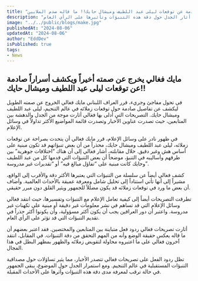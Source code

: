 ```yaml
---
title: "مايك فغالي يخرج عن صمته أخيراً ويكشف أسراراً صادمة عن توقعات ليلى عبد اللطيف وميشال حايك!! ما قاله صدم الملايين!!"
description: "في خطوة مفاجئة، كشف مايك فغالي عن تفاصيل مثيرة حول توقعات ليلى عبد اللطيف وميشال حايك، مما أثار الجدل حول دقة هذه التنبؤات وتأثيرها على الرأي العام."
image: "../../public/blogs/make.jpg"
publishedAt: "2024-08-06"
updatedAt: "2024-08-06"
author: "EddDev"
isPublished: true
tags:
- News
---
```



## مايك فغالي يخرج عن صمته أخيراً ويكشف أسراراً صادمة عن توقعات ليلى عبد اللطيف وميشال حايك!!

في تحول مفاجئ وجريء، قرر العراف اللبناني مايك فغالي الخروج عن صمته الطويل ليكشف عن تفاصيل صادمة حول توقعات زملائه في عالم التنجيم، ليلى عبد اللطيف وميشال حايك. التصريحات التي أدلى بها فغالي أثارت موجة من الجدل والدهشة بين المتابعين، حيث تصدرت عناوين الأخبار وتصدرت قائمة المواضيع الأكثر تداولاً في وسائل الإعلام.

في ظهور نادر على وسائل الإعلام، قرر مايك فغالي أن يتحدث بصراحة عن توقعات زملائه، ليلى عبد اللطيف وميشال حايك، محذراً من أن بعض تنبؤاتهم قد تكون مبنية على أساس هش وغير دقيق. خلال مقابلته، أشار فغالي إلى أن هناك “اختلافات جوهرية” بين طرقهم وأساليبه في التنبؤ، موضحاً أن بعض التنبؤات التي قدمها كل من عبد اللطيف وحايك كانت مبنية على “تفاؤل مبالغ فيه” أو “تقديرات غير مدروسة”.

كشف فغالي أيضاً عن سلسلة من التنبؤات التي يعتبرها الأكثر دقة والأقرب إلى الواقع، مشيراً إلى أنها تأتي استناداً إلى تحليل شامل ومعرفة عميقة بالأحداث العالمية. وأضاف أن بعض ما ورد في توقعات زملائه قد يكون مضللاً للجمهور ويثير القلق دون مبرر حقيقي.

تطرقت التصريحات أيضاً إلى كيفية تعامل الإعلام مع التنبؤات وتفسيرها، حيث انتقد فغالي وسائل الإعلام التي قد تساهم في نشر معلومات غير دقيقة أو مبنية على تكهنات غير مدروسة. واعتبر أن دور العرافين يجب أن يكون أكثر مسؤولية، وأن يكونوا أكثر حذراً في تقديم التنبؤات التي قد تؤثر على الرأي العام.

أثارت تصريحات فغالي ردود فعل متباينة بين المتابعين والمختصين. فقد اعتبر بعضهم أن ما قاله يعكس حقيقة الوضع وأنه من المهم التحقق من دقة التنبؤات. في المقابل، انتقد آخرون فغالي على ما اعتبروه محاولة لتقويض زملائه والظهور بمظهر البطل في هذا المجال.

تظل ردود الفعل على تصريحات فغالي تتصدر الأخبار، مما يثير تساؤلات حول مصداقية التنبؤات المستقبلية في عالم التنجيم. ومع استمرار الجدل حول الموضوع، يبقى الجمهور في حالة ترقب لمعرفة مدى دقة هذه التنبؤات وأثرها على الأحداث المقبلة.
